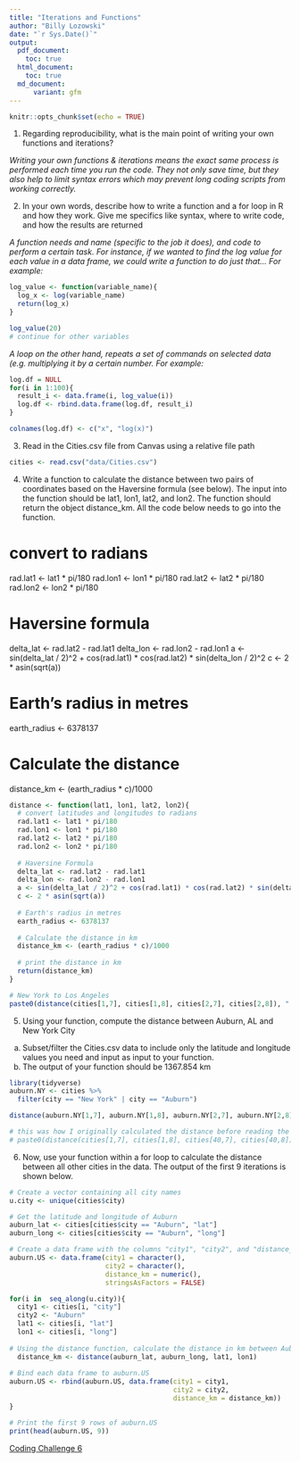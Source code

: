 ```yaml
---
title: "Iterations and Functions"
author: "Billy Lozowski"
date: "`r Sys.Date()`"
output: 
  pdf_document:
    toc: true
  html_document:
    toc: true
  md_document:
      variant: gfm
---
```


```r
knitr::opts_chunk$set(echo = TRUE)
```

1. Regarding reproducibility, what is the main point of writing your own functions
and iterations?

_Writing your own functions & iterations means the exact same process is performed each time you run the code. They not only save time, but they also help to limit syntax errors which may prevent long coding scripts from working correctly._

2. In your own words, describe how to write a function and a for loop in R and how
they work. Give me specifics like syntax, where to write code, and how the results are
returned

_A function needs and name (specific to the job it does), and code to perform a certain task. For instance, if we wanted to find the log value for each value in a data frame, we could write a function to do just that... For example:_

```r

log_value <- function(variable_name){
  log_x <- log(variable_name)
  return(log_x)
}

log_value(20)
# continue for other variables

```

_A loop on the other hand, repeats a set of commands on selected data (e.g. multiplying it by a certain number. For example:_

```r
log.df = NULL
for(i in 1:100){
  result_i <- data.frame(i, log_value(i))
  log.df <- rbind.data.frame(log.df, result_i)
}

colnames(log.df) <- c("x", "log(x)")
```

3. Read in the Cities.csv file from Canvas using a relative file path

```r
cities <- read.csv("data/Cities.csv")
```

4. Write a function to calculate the distance between two pairs of coordinates based
on the Haversine formula (see below). The input into the function should be lat1, lon1,
lat2, and lon2. The function should return the object distance_km. All the code below
needs to go into the function.

# convert to radians
rad.lat1 <- lat1 * pi/180
rad.lon1 <- lon1 * pi/180
rad.lat2 <- lat2 * pi/180
rad.lon2 <- lon2 * pi/180

# Haversine formula
delta_lat <- rad.lat2 - rad.lat1
delta_lon <- rad.lon2 - rad.lon1
a <- sin(delta_lat / 2)^2 + cos(rad.lat1) * cos(rad.lat2) * sin(delta_lon / 2)^2
c <- 2 * asin(sqrt(a))

# Earth's radius in metres
earth_radius <- 6378137

# Calculate the distance
distance_km <- (earth_radius * c)/1000


```r
distance <- function(lat1, lon1, lat2, lon2){
  # convert latitudes and longitudes to radians
  rad.lat1 <- lat1 * pi/180
  rad.lon1 <- lon1 * pi/180
  rad.lat2 <- lat2 * pi/180
  rad.lon2 <- lon2 * pi/180
  
  # Haversine Formula
  delta_lat <- rad.lat2 - rad.lat1
  delta_lon <- rad.lon2 - rad.lon1
  a <- sin(delta_lat / 2)^2 + cos(rad.lat1) * cos(rad.lat2) * sin(delta_lon / 2)^2
  c <- 2 * asin(sqrt(a))
  
  # Earth's radius in metres
  earth_radius <- 6378137
  
  # Calculate the distance in km
  distance_km <- (earth_radius * c)/1000
 
  # print the distance in km
  return(distance_km) 
}

# New York to Los Angeles
paste0(distance(cities[1,7], cities[1,8], cities[2,7], cities[2,8]), " km")
```

5. Using your function, compute the distance between Auburn, AL and New York
City
  a. Subset/filter the Cities.csv data to include only the latitude and longitude values
you need and input as input to your function.
  b. The output of your function should be 1367.854 km
  
```r
library(tidyverse)
auburn.NY <- cities %>%
  filter(city == "New York" | city == "Auburn")

distance(auburn.NY[1,7], auburn.NY[1,8], auburn.NY[2,7], auburn.NY[2,8])

# this was how I originally calculated the distance before reading the question fully...  
# paste0(distance(cities[1,7], cities[1,8], cities[40,7], cities[40,8]), "km")
```

6. Now, use your function within a for loop to calculate the distance between all other
cities in the data. The output of the first 9 iterations is shown below.

```r

# Create a vector containing all city names
u.city <- unique(cities$city)

# Get the latitude and longitude of Auburn
auburn_lat <- cities[cities$city == "Auburn", "lat"]
auburn_long <- cities[cities$city == "Auburn", "long"]

# Create a data frame with the columns "city1", "city2", and "distance_km"
auburn.US <- data.frame(city1 = character(), 
                        city2 = character(), 
                        distance_km = numeric(), 
                        stringsAsFactors = FALSE)

for(i in  seq_along(u.city)){
  city1 <- cities[i, "city"]
  city2 <- "Auburn"
  lat1 <- cities[i, "lat"]
  lon1 <- cities[i, "long"]
 
# Using the distance function, calculate the distance in km between Auburn and city(i) 
  distance_km <- distance(auburn_lat, auburn_long, lat1, lon1)
  
# Bind each data frame to auburn.US
auburn.US <- rbind(auburn.US, data.frame(city1 = city1, 
                                         city2 = city2, 
                                         distance_km = distance_km))
}

# Print the first 9 rows of auburn.US
print(head(auburn.US, 9))
```


[Coding Challenge 6](https://github.com/billylozowski/PLPA_5820/tree/main/Coding%20Challenges/Challenge6)
